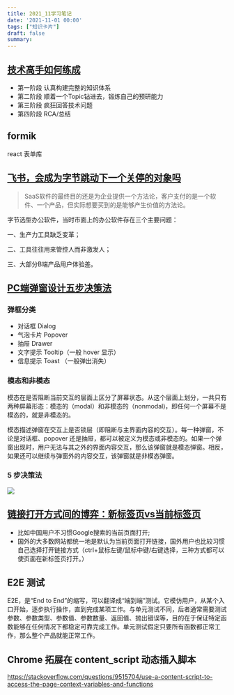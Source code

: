 ```yaml
---
title: 2021_11学习笔记
date: '2021-11-01 00:00'
tags: ["知识卡片"]
draft: false
summary: 
---
```

## [技术高手如何练成](https://www.cnblogs.com/zhengyun_ustc/p/upgrade.html)
* 第一阶段 认真构建完整的知识体系
* 第二阶段 顺着一个Topic钻进去，锻炼自己的预研能力
* 第三阶段 疯狂回答技术问题
* 第四阶段 RCA/总结

## formik
react 表单库

## [飞书，会成为字节跳动下一个关停的对象吗](https://zhuanlan.zhihu.com/p/348869646) 
> SaaS软件的最终目的还是为企业提供一个方法论，客户支付的是一个软件、一个产品，但实际想要买到的是能够产生价值的方法论。

字节选型办公软件，当时市面上的办公软件存在三个主要问题：

一、生产力工具缺乏变革；

二、工具往往用来管控人而非激发人；

三、大部分B端产品用户体验差。

## [PC端弹窗设计五步决策法](https://www.uisdc.com/the-worst-design-window)
### 弹框分类
* 对话框 Dialog
* 气泡卡片 Popover
* 抽屉 Drawer
* 文字提示 Tooltip（一般 hover 显示）
* 信息提示 Toast （一般弹出消失）
### 模态和非模态
模态在是否阻断当前交互的层面上区分了屏幕状态。从这个层面上划分，一共只有两种屏幕形态：模态的（modal）和非模态的（nonmodal)，即任何一个屏幕不是模态的，就是非模态的。

模态描述弹窗在交互上是否锁层（即阻断与主界面内容的交互）。每一种弹窗，不论是对话框、popover 还是抽屉，都可以被定义为模态或非模态的。如果一个弹窗出现时，用户无法与其之外的界面内容交互，那么该弹窗就是模态弹窗。相反，如果还可以继续与弹窗外的内容交互，该弹窗就是非模态弹窗。
### 5 步决策法
![](https://image.uisdc.com/wp-content/uploads/2021/09/uisdc-tc-20210912-18.jpg)

## [链接打开方式间的博弈：新标签页vs当前标签页](http://www.woshipm.com/pd/438404.html)
* 比如中国用户不习惯Google搜索的当前页面打开;
* 国外的大多数网站都统一地是默认为当前页面打开链接，国外用户也比较习惯自己选择打开链接方式（ctrl+鼠标左键/鼠标中键/右键选择，三种方式都可以使页面在新标签页打开。）

## E2E 测试
E2E，是“End to End”的缩写，可以翻译成“端到端”测试。它模仿用户，从某个入口开始，逐步执行操作，直到完成某项工作。与单元测试不同，后者通常需要测试参数、参数类型、参数值、参数数量、返回值、抛出错误等，目的在于保证特定函数能够在任何情况下都稳定可靠完成工作。单元测试假定只要所有函数都正常工作，那么整个产品就能正常工作。

## Chrome 拓展在 content_script 动态插入脚本
https://stackoverflow.com/questions/9515704/use-a-content-script-to-access-the-page-context-variables-and-functions
